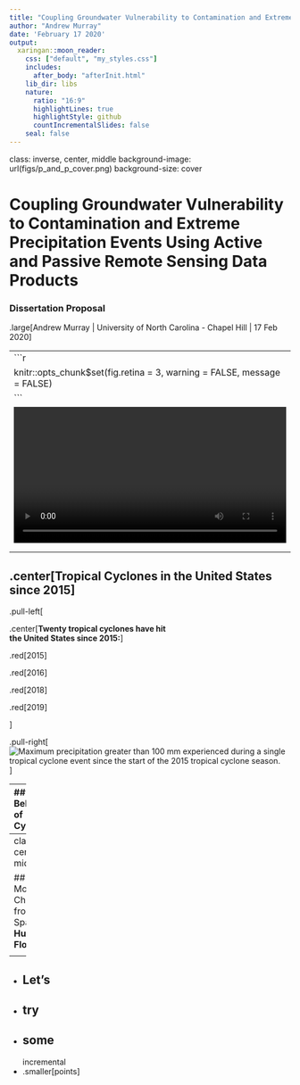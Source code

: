 ```yaml
---
title: "Coupling Groundwater Vulnerability to Contamination and Extreme Precipitation Events Using Active and Passive Remote Sensing Data Products"
author: "Andrew Murray"
date: 'February 17 2020'
output:
  xaringan::moon_reader:
    css: ["default", "my_styles.css"]
    includes:
      after_body: "afterInit.html"
    lib_dir: libs
    nature:
      ratio: "16:9"
      highlightLines: true
      highlightStyle: github
      countIncrementalSlides: false
    seal: false
---
```

class: inverse, center, middle
background-image: url(figs/p_and_p_cover.png)
background-size: cover

# Coupling Groundwater Vulnerability to Contamination and Extreme Precipitation Events Using Active and Passive Remote Sensing Data Products

### Dissertation Proposal

.large[Andrew Murray | University of North Carolina - Chapel Hill | 17 Feb 2020]

---
```r
knitr::opts_chunk$set(fig.retina = 3, warning = FALSE, message = FALSE)
```
<video width="100%" height="100%" controls id="my_video">
    <source src="/mp4/florence.mp4" type="video/mp4">
</video>
---

## .center[Tropical Cyclones in the United States since 2015]
.pull-left[

.center[**Twenty tropical cyclones have hit<br> the United States since 2015:**]

.red[2015]<br>

.red[2016]<br>

.red[2018]<br>

.red[2019]<br>


]

.pull-right[
![Maximum precipitation greater than 100 mm experienced during a single tropical cyclone event since the start of the 2015 tropical cyclone season.]('/img/dissertation/max_ppt.png')
]

---
## Behavior of Cyclones

.pull-left[
- There is no correlation between storm windspeed and either rainfall distribution or intensity
]

.pull-right[
```r
library(plotly)
library(here)

storms <- read.csv(here("static/data/statsByStorm.csv"))


# Set up Fonts for Plots
# Axis font
xaxisFont <- list(
  family = "Arial, sans-serif",
  size = 18,
  color = "black"
)

yaxisFont <- list(
  family = "Arial, sans-serif",
  size = 18,
  color = "black"
)

labelFont <- list(
  family = "Arial, sans-serif",
  size = 18,
  color = "black"
)



# Color palette
pal <- colorRampPalette(c("green","yellow","orange","red", "purple"))


## Plot of wind speed at landfall vs. Max ppt amount
storms%>%
  plot_ly()%>%
  add_markers(x=~LfWsKts, y=~maxPpt, 
              marker = list(line = list(color = 'rgb(0, 0, 0)',
                                        width = 2)),color =~meanPpt, colors = pal(50) , size=20, hoverinfo = "text",
              text = ~paste("Storm: ", Name,"<br>",
                            "Landfall: ",Lf,"<br>",
                            "Max ppt: ",round(maxPpt,1)," mm","<br>",
                            "Mean ppt: ", round(meanPpt,1)," mm","<br>",
                            "Area Receiving Rain: ",rainArea, "km<sup>2"))%>%
  colorbar(title = "Mean ppt [mm]")%>%
  layout(
    xaxis = list(
      title = "Wind speed at Landfall [Kts]", titlefont = labelFont,
      showticklabels = TRUE,
      tickangle = 0,
      tickfont = xaxisFont,
      zeroline = TRUE,
      showline = TRUE,
      mirror = "ticks",
      gridcolor = toRGB("gray50"),
      gridwidth = 1,
      zerolinecolor = toRGB("black"),
      zerolinewidth = 1,
      linecolor = toRGB("black"),
      linewidth = 1),
    title = "Storm Wind Intensity vs Precipitation",
    yaxis = list(title = "Max ppt at Single Point [mm] ", titlefont = labelFont,
                 showticklabels = TRUE,
                 tickangle = 0,
                 tickfont = yaxisFont,
                 zeroline = TRUE,
                 showline = TRUE,
                 mirror = "ticks",
                 gridcolor = toRGB("gray50"),
                 gridwidth = 1,
                 zerolinecolor = toRGB("black"),
                 zerolinewidth = 1,
                 linecolor = toRGB("black"),
                 linewidth = 1),
    showlegend=T,
    legend = list(x = 100, y = 1.5))
```
]
---
class: center, middle

## Soil Moisture Change from Space:
**Hurricane Florence:**

<div class="centered">
<video width="800" height="450" controls autoplay>
  <source src="/img/Florence.mp4" type="video/mp4">
</video>
</div>

---

 - Let's
--
  - try
--
+ some
--
incremental
- .smaller[points]